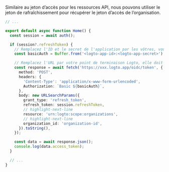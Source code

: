 Similaire au jeton d’accès pour les ressources API, nous pouvons utiliser le jeton de rafraîchissement pour récupérer le jeton d’accès de l’organisation.

```ts title="./app/page.tsx"
// ...

export default async function Home() {
  const session = await auth();

  if (session?.refreshToken) {
    // Remplacez l'ID et le secret de l'application par les vôtres, vous pouvez vérifier la section "Integration".
    const basicAuth = Buffer.from('<logto-app-id>:<logto-app-secret>').toString('base64');

    // Remplacez l'URL par votre point de terminaison Logto, elle doit se terminer par `/oidc/token`
    const response = await fetch('https://xxx.logto.app/oidc/token', {
      method: 'POST',
      headers: {
        'Content-Type': 'application/x-www-form-urlencoded',
        Authorization: `Basic ${basicAuth}`,
      },
      body: new URLSearchParams({
        grant_type: 'refresh_token',
        refresh_token: session.refreshToken,
        // highlight-next-line
        resource: 'urn:logto:scope:organizations',
        // highlight-next-line
        organization_id: 'organization-id',
      }).toString(),
    });

    const data = await response.json();
    console.log(data.access_token);
  }

  // ...
}
```
